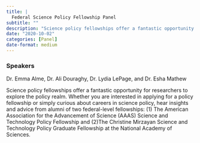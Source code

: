 ```yaml
---
title: |
  Federal Science Policy Fellowship Panel
subtitle: ""
description: "Science policy fellowships offer a fantastic opportunity for researchers to explore the policy realm. "
date: "2020-10-02"
categories: [Panel]
date-format: medium 
---
```


### Speakers  
Dr. Emma Alme, Dr. Ali Douraghy, Dr. Lydia LePage, and Dr. Esha Mathew

Science policy fellowships offer a fantastic opportunity for researchers to explore the policy realm. Whether you are interested in applying for a policy fellowship or simply curious about careers in science policy, hear insights and advice from alumni of two federal-level fellowships: (1) The American Association for the Advancement of Science (AAAS) Science and Technology Policy Fellowship and (2)The Christine Mirzayan Science and Technology Policy Graduate Fellowship at the National Academy of Sciences.

